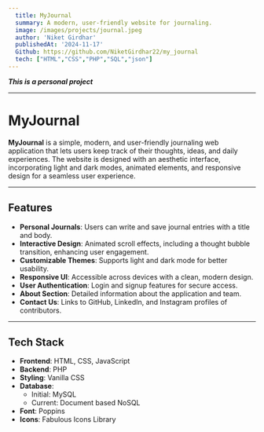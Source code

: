 ```yaml
---
  title: MyJournal
  summary: A modern, user-friendly website for journaling.
  image: /images/projects/journal.jpeg
  author: 'Niket Girdhar'
  publishedAt: '2024-11-17'
  Github: https://github.com/NiketGirdhar22/my_journal
  tech: ["HTML","CSS","PHP","SQL","json"]
---
```


***This is a personal project***

---

# MyJournal

**MyJournal** is a simple, modern, and user-friendly journaling web application that lets users keep track of their thoughts, ideas, and daily experiences. The website is designed with an aesthetic interface, incorporating light and dark modes, animated elements, and responsive design for a seamless user experience.

---

## Features

- **Personal Journals**: Users can write and save journal entries with a title and body.
- **Interactive Design**: Animated scroll effects, including a thought bubble transition, enhancing user engagement.
- **Customizable Themes**: Supports light and dark mode for better usability.
- **Responsive UI**: Accessible across devices with a clean, modern design.
- **User Authentication**: Login and signup features for secure access.
- **About Section**: Detailed information about the application and team.
- **Contact Us**: Links to GitHub, LinkedIn, and Instagram profiles of contributors.

---

## Tech Stack 

- **Frontend**: HTML, CSS, JavaScript
- **Backend**: PHP
- **Styling**: Vanilla CSS
- **Database**:
  - Initial: MySQL
  - Current: Document based NoSQL
- **Font**: Poppins
- **Icons**: Fabulous Icons Library